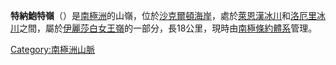 {{coord|83|18|S|162|35|E|display=title}}

'''特納鮑特嶺'''（{{lang-en|Turnabout Ridge}}）是[[南極洲|南極洲]]的山嶺，位於[[沙克爾頓海岸|沙克爾頓海岸]]，處於[[萊恩漢冰川|萊恩漢冰川]]和[[洛厄里冰川|洛厄里冰川]]之間，屬於[[伊麗莎白女王嶺|伊麗莎白女王嶺]]的一部分，長18公里，現時由[[南極條約體系|南極條約體系]]管理。

{{DEFAULTSORT:Turnabout Ridge}}
[[Category:南極洲山脈|Category:南極洲山脈]]


{{ShackletonCoast-geo-stub}}